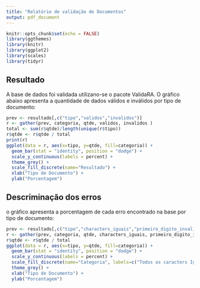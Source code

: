 ```yaml
---
title: "Relatório de validação de Documentos"
output: pdf_document
---
```


```r
knitr::opts_chunk$set(echo = FALSE)
library(ggthemes)
library(knitr)
library(ggplot2)
library(scales)
library(tidyr)
```
## Resultado

A base de dados foi validada utilizano-se o pacote ValidaRA. O gráfico abaixo apresenta a quantidade
de dados válidos e inválidos por tipo de documento:


```r
prev <- resultado[,c("tipo","validos","invalidos")]
r <- gather(prev, categoria, qtde, validos, invalidos )
total <- sum(r$qtde)/length(unique(r$tipo))
r$qtde <- r$qtde / total
print(r)
ggplot(data = r, aes(x=tipo, y=qtde, fill=categoria)) + 
  geom_bar(stat = "identity", position = "dodge") + 
  scale_y_continuous(labels = percent) + 
  theme_grey() + 
  scale_fill_discrete(name="Resultado") + 
  xlab("Tipo de Documento") + 
  ylab("Porcentagem")

```

## Descriminação dos erros

o gráfico apresenta a porcentagem de cada erro encontrado na base por tipo de documento:


```r
prev <- resultado[,c("tipo","characters_iguais","primeiro_digito_invalido","segundo_digito_invalido","characters_invalido")]
r <- gather(prev, categoria, qtde, characters_iguais, primeiro_digito_invalido, segundo_digito_invalido, characters_invalido )
r$qtde <- r$qtde / total
ggplot(data = r, aes(x=tipo, y=qtde, fill=categoria)) + 
  geom_bar(stat = "identity", position = "dodge") + 
  scale_y_continuous(labels = percent) + 
  scale_fill_discrete(name="Categoria", labels=c("Todos os caracters Iguais","Primeiro digito invalido","Segundo invalido","Outros problemas de caracters")) + 
  theme_grey() + 
  xlab("Tipo de Documento") + 
  ylab("Porcentagem")

```
